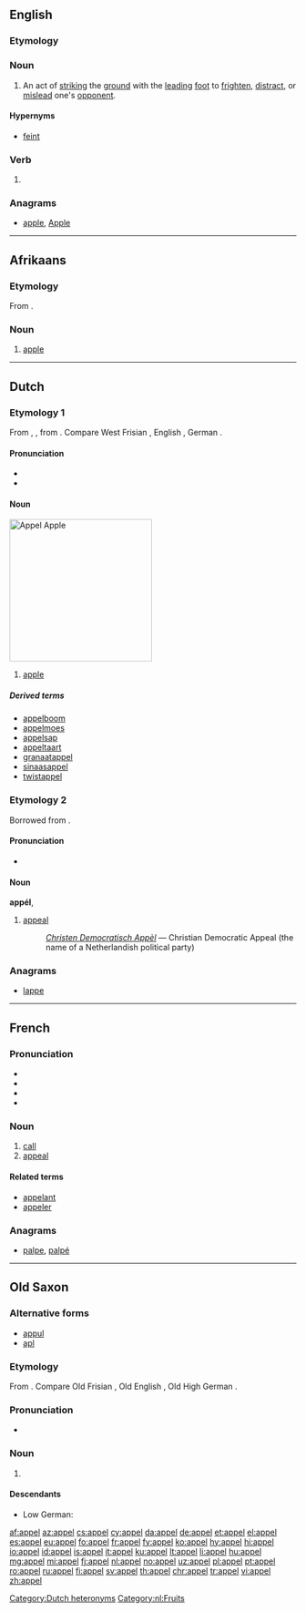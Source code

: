 {{also|appèl}}

==English==

===Etymology===
{{rfe}}

===Noun===
{{en-noun}}

# {{context|fencing|lang=en}} An act of [[strike|striking]] the [[ground]] with the [[lead]]ing [[foot]] to [[frighten]], [[distract]], or [[mislead]] one's [[opponent]].

====Hypernyms====
* {{sense|fencing}} [[feint]]

===Verb===
{{en-verb}}

# {{obsolete spelling of|appeal}}

===Anagrams===
* [[apple#English|apple]], [[Apple#English|Apple]]

----

==Afrikaans==

===Etymology===
From {{etyl|nl|af}} {{term|appel||lang=nl}}.

===Noun===
{{af-noun|s|appeltjie}}

# [[apple]]

----

==Dutch==
{{wikipedia|lang=nl}}

===Etymology 1===
From {{etyl|odt|nl}} {{term/t|odt|*appel}}, {{term/t|odt|*appul}}, from {{etyl|gem-pro|nl}} {{term/t|gem-pro|*aplaz}}. Compare West Frisian {{term|apel|lang=fy}}, English {{term|apple|lang=en}}, German {{term|apfel|lang=de}}.

====Pronunciation====
* {{audio|Nl-appel.ogg|audio}}
* {{IPA|/ˈɑpəɫ/|lang=nl}}

====Noun====
[[Image:Appel Zoete Ermgaard.jpg|thumb|250px|''Appel''<br>Apple]]
{{nl-noun|m|appels|pl2=appelen|appeltje}}

# [[apple]]

=====Derived terms=====
{{top4}}
* [[appelboom]]
* [[appelmoes]]
* [[appelsap]]
* [[appeltaart]]
* [[granaatappel]]
* [[sinaasappel]]
* [[twistappel]]
{{bottom}}

===Etymology 2===
Borrowed from {{etyl|fr|nl}}.

====Pronunciation====
* {{IPA|/ɑˈpɛɫ/|lang=nl}}

====Noun====
'''appél''', {{nl-noun|n|appels|appelletje}}

# [[appeal]]
#: ''[[w:nl:Christen Democratisch Appèl|Christen Democratisch Appèl]]'' &mdash; Christian Democratic Appeal (the name of a Netherlandish political party)

===Anagrams===
* [[lappe#Dutch|lappe]]

[[Category:Dutch heteronyms]]
[[Category:nl:Fruits]]

----

==French==

===Pronunciation===
* {{IPA|/a.pɛl/|lang=fr}}
* {{audio|Fr-appel.ogg|Audio (France, Paris)}}
* {{rhymes|ɛl|lang=fr}}
* {{homophones|appelle|appellent|appelles|appels|lang=fr}}

===Noun===
{{fr-noun|m}}

# [[call]]
# [[appeal]]

====Related terms====
* [[appelant]]
* [[appeler]]

===Anagrams===
* [[palpe#French|palpe]], [[palpé#French|palpé]]

----

==Old Saxon==

===Alternative forms===
* [[appul]]
* [[apl]]

===Etymology===
From {{etyl|gem-pro|osx}} {{term/t|gem-pro|*aplaz}}. Compare Old Frisian {{term|appel|lang=ofs}}, Old English {{term|æppel|lang=ang}}, Old High German {{term|apful|lang=goh}}.

===Pronunciation===
* {{IPA|/ˈa.pel/|lang=osx}}

===Noun===
{{osx-noun|g=m|pl=appela|plhead=appela}}

# {{l/en|apple}}

====Descendants====
* Low German: {{l|nds|Appel}}

[[af:appel]]
[[az:appel]]
[[cs:appel]]
[[cy:appel]]
[[da:appel]]
[[de:appel]]
[[et:appel]]
[[el:appel]]
[[es:appel]]
[[eu:appel]]
[[fo:appel]]
[[fr:appel]]
[[fy:appel]]
[[ko:appel]]
[[hy:appel]]
[[hi:appel]]
[[io:appel]]
[[id:appel]]
[[is:appel]]
[[it:appel]]
[[ku:appel]]
[[lt:appel]]
[[li:appel]]
[[hu:appel]]
[[mg:appel]]
[[mi:appel]]
[[fj:appel]]
[[nl:appel]]
[[no:appel]]
[[uz:appel]]
[[pl:appel]]
[[pt:appel]]
[[ro:appel]]
[[ru:appel]]
[[fi:appel]]
[[sv:appel]]
[[th:appel]]
[[chr:appel]]
[[tr:appel]]
[[vi:appel]]
[[zh:appel]]